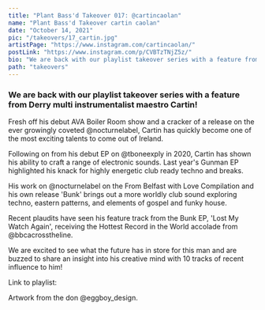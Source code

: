 ---
title: "Plant Bass'd Takeover 017: @cartincaolan"
name: "Plant Bass'd Takeover cartin caolan"
date: "October 14, 2021"
pic: "/takeovers/17_cartin.jpg"
artistPage: "https://www.instagram.com/cartincaolan/"
postLink: "https://www.instagram.com/p/CVBTzTNjZ5z/"
bio: "We are back with our playlist takeover series with a feature from Derry multi instrumentalist maestro Cartin!"
path: "takeovers"
---

### We are back with our playlist takeover series with a feature from Derry multi instrumentalist maestro Cartin!

Fresh off his debut AVA Boiler Room show and a cracker of a release on the ever growingly coveted @nocturnelabel, Cartin has quickly become one of the most exciting talents to come out of Ireland.

Following on from his debut EP on @tboneexply in 2020, Cartin has shown his ability to craft a range of electronic sounds. Last year's Gunman EP highlighted his knack for highly energetic club ready techno and breaks.

His work on @nocturnelabel on the From Belfast with Love Compilation and his own release 'Bunk' brings out a more worldly club sound exploring techno, eastern patterns, and elements of gospel and funky house.

Recent plaudits have seen his feature track from the Bunk EP, 'Lost My Watch Again', receiving the Hottest Record in the World accolade from @bbcacrosstheline.

We are excited to see what the future has in store for this man and are buzzed to share an insight into his creative mind with 10 tracks of recent influence to him!

Link to playlist: <HoverLink url="open.spotify.com/playlist/5skAgzUfGmZLwrOPNLnGVf" name="Plant Bass'd Picks." external inline />

Artwork from the don @eggboy_design.
